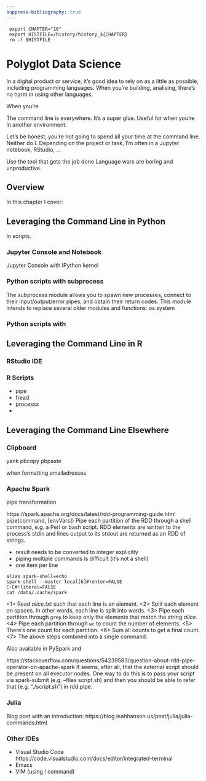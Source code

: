 ```yaml
---
suppress-bibliography: true
---
```


```console
 export CHAPTER="10"
 export HISTFILE=/history/history_${CHAPTER}
 rm -f $HISTFILE
```


# Polyglot Data Science {#chapter-10-polyglot-data-science}

<!-- ##### Motivation -->
In a digital product or service, it's good idea to rely on as a little as possible, including programming languages.
When you're building, analising, there's no harm in using other languages.

When you're


The command line is everywhere.
It's a super glue.
Useful for when you're in another environment.

Let's be honest, you're not going to spend all your time at the command line.
Neither do I.
Depending on the project or task, I'm often in a Jupyter notebook, RStudio, ...

Use the tool that gets the job done
Language wars are boring and unproductive.

## Overview

In this chapter I cover:




## Leveraging the Command Line in Python

In scripts.

### Jupyter Console and Notebook

Jupyter Console with IPython kernel




<!-- #TODO: MUST: Make screenshot of Jupyter Lab, showing both a terminal and ! and %%bash -->

### Python scripts with subprocess

The subprocess module allows you to spawn new processes, connect to their input/output/error pipes, and obtain their return codes. This module intends to replace several older modules and functions: os.system

<!-- TODO: MUST: Create python script that uses the subprocess module. -->


### Python scripts with

## Leveraging the Command Line in R

### RStudio IDE

<!-- #TODO: MUST: Make screenshot of RStudio, showing terminal tab -->

### R Scripts

- pipe
- fread
- processx
-


## Leveraging the Command Line Elsewhere

### Clipboard

yank
pbcopy pbpaste

when formatting emailadresses


### Apache Spark

<!-- #TODO: Explain Spark in one or two sentences. Actions and Transformation -->

<!-- TODO: SHOULD include reference to spark and https://scala-lang.org/ -->

pipe transformation

https://spark.apache.org/docs/latest/rdd-programming-guide.html
pipe(command, [envVars])
 	Pipe each partition of the RDD through a shell command, e.g. a Perl or bash script. RDD elements are written to the process's stdin and lines output to its stdout are returned as an RDD of strings.

- result needs to be converted to integer explicitly
- piping multiple commands is difficult (it's not a shell)
- one item per line

```console
alias spark-shell=echo
spark-shell --master local[6]#!enter=FALSE
C-C#!literal=FALSE
cat /data/.cache/spark
```
<1> Read *alice.txt* such that each line is an element.
<2> Split each element on spaces. In other words, each line is split into words.
<3> Pipe each partition through `grep` to keep only the elements that match the string *alice*.
<4> Pipe each partition through `wc` to count the number of elements.
<5> There's one count for each partition.
<6> Sum all counts to get a final count.
<7> The above steps combined into a single command.


Also available in PySpark and

https://stackoverflow.com/questions/54239583/question-about-rdd-pipe-operator-on-apache-spark
It seems, after all, that the external script should be present on all executor nodes. One way to do this is to pass your script via spark-submit (e.g. --files script.sh) and then you should be able to refer that (e.g. "./script.sh") in rdd.pipe.


### Julia

<!-- #TODO: Figure out whether I think this section is necessary -->

Blog post with an introduction: https://blog.leahhanson.us/post/julia/julia-commands.html



### Other IDEs

- Visual Studio Code https://code.visualstudio.com/docs/editor/integrated-terminal
- Emacs
- VIM (using ! command)
